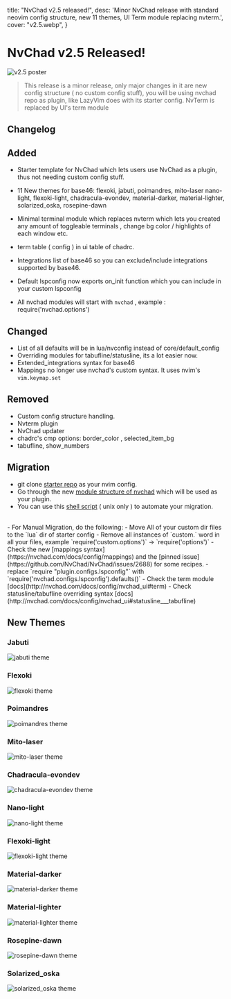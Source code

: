   title: "NvChad v2.5 released!",
  desc: 'Minor NvChad release with standard neovim config structure, new 11 themes, UI Term module replacing nvterm.',
  cover: "v2.5.webp",
}

# NvChad v2.5 Released!

![v2.5 poster](/news/v2.5.webp)

> This release is a minor release, only major changes in it are new config structure ( no custom config stuff), you will be using nvchad repo as plugin, like LazyVim does with its starter config. NvTerm is replaced by UI's term module

## Changelog

## Added

- Starter template for NvChad which lets users use NvChad as a plugin, thus not needing custom config stuff.

- 11 New themes for base46: 
    flexoki,
    jabuti,
    poimandres,
    mito-laser
    nano-light, 
    flexoki-light, 
    chadracula-evondev,
    material-darker,
    material-lighter,
    solarized_oska,
    rosepine-dawn


- Minimal terminal module which replaces nvterm which lets you created any amount of toggleable terminals , change bg color / highlights of each window etc.

- term table ( config ) in ui table of chadrc.
- Integrations list of base46 so you can exclude/include integrations supported by base46.
- Default lspconfig now exports on_init function which you can include in your custom lspconfig
- All nvchad modules will start with `nvchad` , example : require('nvchad.options')

## Changed 

- List of all defaults will be in lua/nvconfig instead of core/default_config
- Overriding modules for tabufline/statusline, its a lot easier now.
- Extended_integrations syntax for base46
- Mappings no longer use nvchad's custom syntax. It uses nvim's `vim.keymap.set`

## Removed
- Custom config structure handling.
- Nvterm plugin
- NvChad updater
- chadrc's cmp options: border_color , selected_item_bg
- tabufline, show_numbers


## Migration

- git clone [starter repo](https://github.com/NvChad/starter) as your nvim config.
- Go through the new [module structure of nvchad](https://github.com/NvChad/NvChad/tree/v2.5) which will be used as your plugin.
- You can use this [shell script](https://gist.github.com/siduck/048bed2e7570569e6b327b35d1715404) ( unix only ) to automate your migration.

<br/>
- For Manual Migration, do the following:
- Move All of your custom dir files to the `lua` dir of starter config 
- Remove all instances of `custom.` word in all your files, example 
  `require('custom.options')` -> `require('options')`
- Check the new [mappings syntax](https://nvchad.com/docs/config/mappings) and the [pinned issue](https://github.com/NvChad/NvChad/issues/2688) for some recipes.
- replace `require "plugin.configs.lspconfig"` with `require('nvchad.configs.lspconfig').defaults()`
- Check the term module [docs](http://nvchad.com/docs/config/nvchad_ui#term)
- Check statusline/tabufline overriding syntax [docs](http://nvchad.com/docs/config/nvchad_ui#statusline___tabufline)

## New Themes

### Jabuti
![jabuti theme](/themes/jabuti.webp)

### Flexoki
![flexoki theme](/themes/flexoki.webp)

### Poimandres
![poimandres theme](/themes/poimandres.webp)

### Mito-laser
![mito-laser theme](/themes/mito-laser.webp)

### Chadracula-evondev
![chadracula-evondev theme](/themes/chadracula-evondev.webp)

### Nano-light
![nano-light theme](/themes/nano-light.webp)

### Flexoki-light
![flexoki-light theme](/themes/flexoki-light.webp)

### Material-darker
![material-darker theme](/themes/material-darker.webp)

### Material-lighter
![material-lighter theme](/themes/material-lighter.webp)

### Rosepine-dawn
![rosepine-dawn theme](/themes/rosepine-dawn.webp)

### Solarized_oska
![solarized_oska theme](/themes/solarized_oska.webp)
